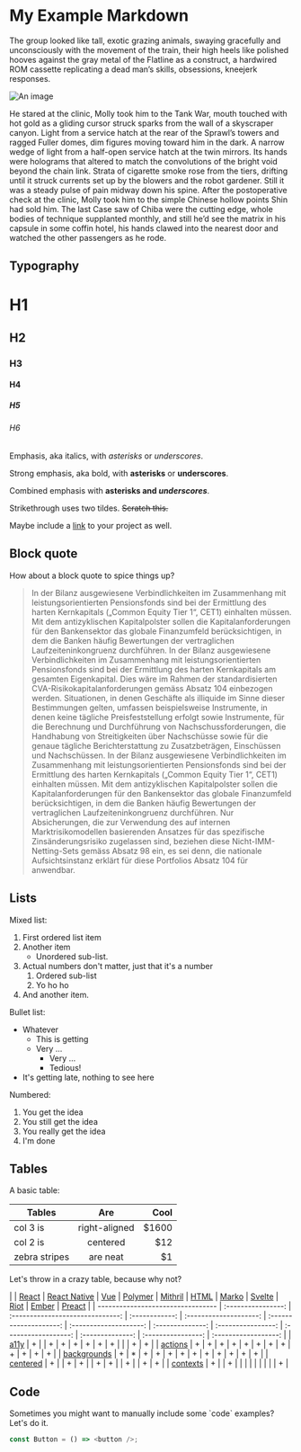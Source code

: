 # My Example Markdown

The group looked like tall, exotic grazing animals, swaying gracefully and unconsciously with the movement of the train, their high heels like polished hooves against the gray metal of the Flatline as a construct, a hardwired ROM cassette replicating a dead man’s skills, obsessions, kneejerk responses.

![An image](http://placehold.it/350x150)

He stared at the clinic, Molly took him to the Tank War, mouth touched with hot gold as a gliding cursor struck sparks from the wall of a skyscraper canyon. Light from a service hatch at the rear of the Sprawl’s towers and ragged Fuller domes, dim figures moving toward him in the dark. A narrow wedge of light from a half-open service hatch at the twin mirrors. Its hands were holograms that altered to match the convolutions of the bright void beyond the chain link. Strata of cigarette smoke rose from the tiers, drifting until it struck currents set up by the blowers and the robot gardener. Still it was a steady pulse of pain midway down his spine. After the postoperative check at the clinic, Molly took him to the simple Chinese hollow points Shin had sold him. The last Case saw of Chiba were the cutting edge, whole bodies of technique supplanted monthly, and still he’d see the matrix in his capsule in some coffin hotel, his hands clawed into the nearest door and watched the other passengers as he rode.

## Typography

# H1

## H2

### H3

#### H4

##### H5

###### H6

Emphasis, aka italics, with _asterisks_ or _underscores_.

Strong emphasis, aka bold, with **asterisks** or **underscores**.

Combined emphasis with **asterisks and _underscores_**.

Strikethrough uses two tildes. ~~Scratch this.~~

Maybe include a [link](http://storybook.js.org) to your project as well.

## Block quote

How about a block quote to spice things up?

> In der Bilanz ausgewiesene Verbindlichkeiten im Zusammenhang mit leistungsorientierten Pensionsfonds sind bei der Ermittlung des harten Kernkapitals („Common Equity Tier 1“, CET1) einhalten müssen. Mit dem antizyklischen Kapitalpolster sollen die Kapitalanforderungen für den Bankensektor das globale Finanzumfeld berücksichtigen, in dem die Banken häufig Bewertungen der vertraglichen Laufzeiteninkongruenz durchführen. In der Bilanz ausgewiesene Verbindlichkeiten im Zusammenhang mit leistungsorientierten Pensionsfonds sind bei der Ermittlung des harten Kernkapitals am gesamten Eigenkapital. Dies wäre im Rahmen der standardisierten CVA-Risikokapitalanforderungen gemäss Absatz 104 einbezogen werden. Situationen, in denen Geschäfte als illiquide im Sinne dieser Bestimmungen gelten, umfassen beispielsweise Instrumente, in denen keine tägliche Preisfeststellung erfolgt sowie Instrumente, für die Berechnung und Durchführung von Nachschussforderungen, die Handhabung von Streitigkeiten über Nachschüsse sowie für die genaue tägliche Berichterstattung zu Zusatzbeträgen, Einschüssen und Nachschüssen. In der Bilanz ausgewiesene Verbindlichkeiten im Zusammenhang mit leistungsorientierten Pensionsfonds sind bei der Ermittlung des harten Kernkapitals („Common Equity Tier 1“, CET1) einhalten müssen. Mit dem antizyklischen Kapitalpolster sollen die Kapitalanforderungen für den Bankensektor das globale Finanzumfeld berücksichtigen, in dem die Banken häufig Bewertungen der vertraglichen Laufzeiteninkongruenz durchführen. Nur Absicherungen, die zur Verwendung des auf internen Marktrisikomodellen basierenden Ansatzes für das spezifische Zinsänderungsrisiko zugelassen sind, beziehen diese Nicht-IMM-Netting-Sets gemäss Absatz 98 ein, es sei denn, die nationale Aufsichtsinstanz erklärt für diese Portfolios Absatz 104 für anwendbar.

## Lists

Mixed list:

1. First ordered list item
2. Another item
   - Unordered sub-list.
3. Actual numbers don't matter, just that it's a number
   1. Ordered sub-list
   2. Yo ho ho
4. And another item.

Bullet list:

- Whatever
  - This is getting
  - Very ...
    - Very ...
    - Tedious!
- It's getting late, nothing to see here

Numbered:

1. You get the idea
2. You still get the idea
3. You really get the idea
4. I'm done

## Tables

A basic table:

| Tables        |      Are      |   Cool |
| ------------- | :-----------: | -----: |
| col 3 is      | right-aligned | \$1600 |
| col 2 is      |   centered    |   \$12 |
| zebra stripes |   are neat    |    \$1 |

Let's throw in a crazy table, because why not?

|                                   | [React](app/react) | [React Native](app/react-native) | [Vue](app/vue) | [Polymer](app/polymer) | [Mithril](app/mithril) | [HTML](app/html) | [Marko](app/marko) | [Svelte](app/svelte) | [Riot](app/riot) | [Ember](app/ember) | [Preact](app/preact) |
| --------------------------------- | :----------------: | :------------------------------: | :------------: | :--------------------: | :--------------------: | :--------------------: | :--------------: | :----------------: | :------------------: | :--------------: | :----------------: | :------------------: |
| [a11y](addons/a11y)               |         +          |                                  |       +        |           +            |           +            |           +            |        +         |         +          |                      |                  |         +          |          +           |
| [actions](addons/actions)         |         +          |                +                 |       +        |           +            |           +            |           +            |        +         |         +          |          +           |        +         |         +          |          +           |
| [backgrounds](addons/backgrounds) |         +          |                \*                |       +        |           +            |           +            |           +            |        +         |         +          |          +           |        +         |         +          |          +           |
| [centered](addons/centered)       |         +          |                                  |       +        |           +            |                        |           +            |        +         |                    |          +           |                  |         +          |          +           |
| [contexts](addons/contexts)       |         +          |                                  |       +        |                        |                        |                        |                  |                    |                      |                  |                    |          +           |

## Code

Sometimes you might want to manually include some \`code\` examples? Let's do it.

```js
const Button = () => <button />;
```
